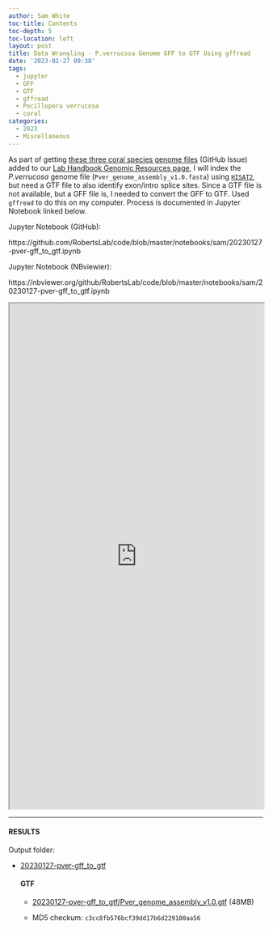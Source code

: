 ```yaml
---
author: Sam White
toc-title: Contents
toc-depth: 5
toc-location: left
layout: post
title: Data Wrangling - P.verrucosa Genome GFF to GTF Using gffread
date: '2023-01-27 09:38'
tags: 
  - jupyter
  - GFF
  - GTF
  - gffread
  - Pocillopora verrucosa
  - coral
categories: 
  - 2023
  - Miscellaneous
---
```

As part of getting [these three coral species genome files](https://github.com/RobertsLab/resources/issues/1571) (GitHub Issue) added to our [Lab Handbook Genomic Resources page](https://robertslab.github.io/resources/Genomic-Resources/), I will index the _P.verrucosa_ genome file (`Pver_genome_assembly_v1.0.fasta`) using [`HISAT2`](https://daehwankimlab.github.io/hisat2/), but need a GTF file to also identify exon/intro splice sites. Since a GTF file is not available, but a GFF file is, I needed to convert the GFF to GTF. Used `gffread` to do this on my computer. Process is documented in Jupyter Notebook linked below.

Jupyter Notebook (GitHub):

https://github.com/RobertsLab/code/blob/master/notebooks/sam/20230127-pver-gff_to_gtf.ipynb

Jupyter Notebook (NBviewier):

https://nbviewer.org/github/RobertsLab/code/blob/master/notebooks/sam/20230127-pver-gff_to_gtf.ipynb


<iframe src="https://nbviewer.org/github/RobertsLab/code/blob/master/notebooks/sam/20230127-pver-gff_to_gtf.ipynb" width="100%" height="1000" scrolling="yes"></iframe>

---

#### RESULTS

Output folder:

- [20230127-pver-gff_to_gtf](https://gannet.fish.washington.edu/Atumefaciens/20230127-pver-gff_to_gtf)

  #### GTF

  - [20230127-pver-gff_to_gtf/Pver_genome_assembly_v1.0.gtf](https://gannet.fish.washington.edu/Atumefaciens/20230127-pver-gff_to_gtf/Pver_genome_assembly_v1.0.gtf) (48MB)

  - MD5 checkum: `c3cc8fb576bcf39dd17b6d229100aa56`
